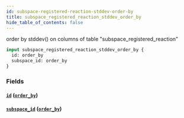 ```yaml
---
id: subspace-registered-reaction-stddev-order-by
title: subspace_registered_reaction_stddev_order_by
hide_table_of_contents: false
---
```



order by stddev() on columns of table "subspace_registered_reaction"

```graphql
input subspace_registered_reaction_stddev_order_by {
  id: order_by
  subspace_id: order_by
}
```


### Fields

#### [`id`](#) ([`order_by`](../enums/order-by))




#### [`subspace_id`](#) ([`order_by`](../enums/order-by))






